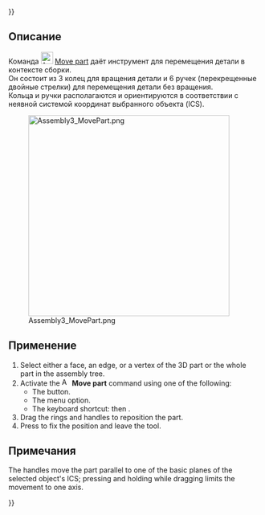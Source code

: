 {{UnfinishedDocu{{#translation:}}}}
<languages/>

{{Docnav/ru
|[[Assembly3_QuickSolve/ru|Quick solve]]
|[[Assembly3_AxialMove/ru|Axial move]]
|[[Assembly3_Workbench/ru|Assembly3]]
|IconL=Assembly_QuickSolve.svg
|IconR=Assembly_AxialMove.svg‎‎
|IconC=Assembly3_workbench_icon.svg
}}

{{GuiCommand/ru
|Name=Assembly3 MovePart
|Icon=Assembly_Move.svg
|MenuLocation=Assembly3 → Move part
|Workbenches=[[Assembly3_Workbench/ru|Assembly3]]
|Shortcut={{KEY|A}} then {{KEY|M}}
}}

<span id="Description"></span>
==Описание==

Команда [[Image:Assembly_Move.svg‎‎|24px]] [[Assembly3_MovePart|Move part]] даёт инструмент для перемещения детали в контексте сборки. </br> Он состоит из 3 колец для вращения детали и 6 ручек (перекрещенные двойные стрелки) для перемещения детали без вращения. </br> Кольца и ручки располагаются и ориентируются в соответствии с неявной системой координат выбранного объекта (ICS).

[[Image:Assembly3_MovePart.png|400px]]

<span id="Usage"></span>
==Применение==

# Select either a face, an edge, or a vertex of the 3D part or the whole part in the assembly tree.
# Activate the [[Image:Assembly_Move.svg‎‎|16px]] '''Move part''' command using one of the following:
#* The {{Button|[[Image:Assembly_Move.svg‎‎|16px]] [[Assembly3_MovePart|Move part]]}} button.
#* The {{MenuCommand|Assembly3 → [[Image:Assembly_Move.svg‎‎|16px]] Move part}} menu option.
#* The keyboard shortcut: {{KEY|A}} then {{KEY|M}}.
# Drag the rings and handles to reposition the part.
# Press {{KEY|Esc}} to fix the position and leave the tool.

<span id="Notes"></span>
==Примечания==

The handles move the part parallel to one of the basic planes of the selected object's ICS; pressing and holding {{KEY|shift}} while dragging limits the movement to one axis.

{{Docnav/ru
|[[Assembly3_QuickSolve/ru|Quick solve]]
|[[Assembly3_AxialMove/ru|Axial move]]
|[[Assembly3_Workbench/ru|Assembly3]]
|IconL=Assembly_QuickSolve.svg
|IconR=Assembly_AxialMove.svg‎‎
|IconC=Assembly3_workbench_icon.svg
}}

{{Userdocnavi{{#translation:}}}}